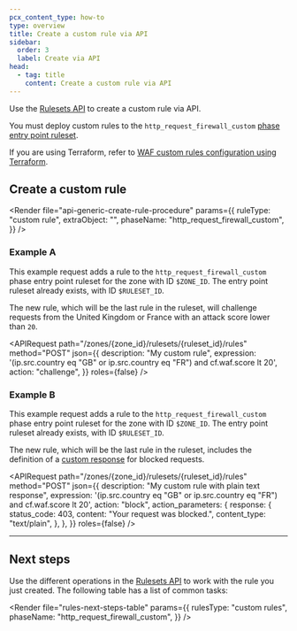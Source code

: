 ```yaml
---
pcx_content_type: how-to
type: overview
title: Create a custom rule via API
sidebar:
  order: 3
  label: Create via API
head:
  - tag: title
    content: Create a custom rule via API
---
```



Use the [Rulesets API](/ruleset-engine/rulesets-api/) to create a custom rule via API.

You must deploy custom rules to the `http_request_firewall_custom` [phase entry point ruleset](/ruleset-engine/about/rulesets/#entry-point-ruleset).

If you are using Terraform, refer to [WAF custom rules configuration using Terraform](/terraform/additional-configurations/waf-custom-rules/).

## Create a custom rule

<Render
	file="api-generic-create-rule-procedure"
	params={{
		ruleType: "custom rule",
		extraObject: "",
		phaseName: "http_request_firewall_custom",
	}}
/>

### Example A

This example request adds a rule to the `http_request_firewall_custom` phase entry point ruleset for the zone with ID `$ZONE_ID`. The entry point ruleset already exists, with ID `$RULESET_ID`.

The new rule, which will be the last rule in the ruleset, will challenge requests from the United Kingdom or France with an <GlossaryTooltip term="attack score">attack score</GlossaryTooltip> lower than `20`.

<APIRequest
	path="/zones/{zone_id}/rulesets/{ruleset_id}/rules"
	method="POST"
	json={{
		description: "My custom rule",
		expression:
			'(ip.src.country eq "GB" or ip.src.country eq "FR") and cf.waf.score lt 20',
		action: "challenge",
	}}
	roles={false}
/>

<Render file="api-create-ruleset-with-rule" />

### Example B

This example request adds a rule to the `http_request_firewall_custom` phase entry point ruleset for the zone with ID `$ZONE_ID`. The entry point ruleset already exists, with ID `$RULESET_ID`.

The new rule, which will be the last rule in the ruleset, includes the definition of a [custom response](/waf/custom-rules/create-dashboard/#configure-a-custom-response-for-blocked-requests) for blocked requests.

<APIRequest
	path="/zones/{zone_id}/rulesets/{ruleset_id}/rules"
	method="POST"
	json={{
		description: "My custom rule with plain text response",
		expression:
			'(ip.src.country eq "GB" or ip.src.country eq "FR") and cf.waf.score lt 20',
		action: "block",
		action_parameters: {
			response: {
				status_code: 403,
				content: "Your request was blocked.",
				content_type: "text/plain",
			},
		},
	}}
	roles={false}
/>

<Render file="api-create-ruleset-with-rule" />

---

## Next steps

Use the different operations in the [Rulesets API](/ruleset-engine/rulesets-api/) to work with the rule you just created. The following table has a list of common tasks:

<Render
	file="rules-next-steps-table"
	params={{
		rulesType: "custom rules",
		phaseName: "http_request_firewall_custom",
	}}
/>
